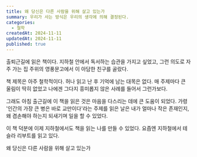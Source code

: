 ```yaml
---
title: 왜 당신은 다른 사람을 위해 살고 있는가
summary: 우리가 사는 방식은 우리의 생각에 의해 결정된다.
categories:
  - 철학
createdAt: 2024-11-11
updatedAt: 2024-11-11
published: true
---
```


출퇴근길에 읽은 책이다. 지하철 안에서 독서하는 습관을 가지고 싶었고, 그런 의도로 자주 가는 집 주위의 영풍문고에서 이 아담한 친구를 골랐다.

책 제목은 아주 철학적이다. 허나 읽고 난 후 기억에 남는 대목은 없다. 매 주제마다 큰 울림이 딱히 없었고 나에겐 그다지 흥미롭지 않은 사례를 들어서 그런가보다.

그래도 아침 출근길에 이 책을 읽은 것은 마음을 다스리는 데에 큰 도움이 되었다. 가령 '인간의 가장 큰 병은 바로 교만이다'라는 주제를 읽은 날은 내가 얼마나 작은 존재인지, 왜 겸손해야 하는지 되새기며 일을 할 수 있었다.

이 책 덕분에 이제 지하철에서도 책을 읽는 나를 만들 수 있었다. 요즘엔 지하철에서 테슬라 리부트를 읽고 있다.

<Resource href='https://product.kyobobook.co.kr/detail/S000212731700'>왜 당신은 다른 사람을 위해 살고 있는가</Resource>
